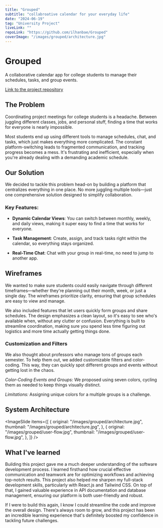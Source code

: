 ```yaml
---
title: "Grouped"
subtitle: "collabroative calendar for your everyday life"
date: "2024-06-19"
tag: "University Project"
liveLink: ""
repoLink: "https://github.com/ilhanbae/Grouped"
coverImage: "/images/grouped/architecture.jpg"
---
```


# Grouped

A collaborative calendar app for college students to manage their schedules, tasks, and group events.

<a href="https://github.com/ilhanbae/Grouped">Link to the project repository</a>

## The Problem

Coordinating project meetings for college students is a headache. Between juggling different classes, jobs, and personal stuff, finding a time that works for everyone is nearly impossible.

Most students end up using different tools to manage schedules, chat, and tasks, which just makes everything more complicated. The constant platform-switching leads to fragmented communication, and tracking progress becomes a mess. It's frustrating and inefficient, especially when you're already dealing with a demanding academic schedule.

## Our Solution

We decided to tackle this problem head-on by building a platform that centralizes everything in one place. No more juggling multiple tools—just one comprehensive solution designed to simplify collaboration.

### Key Features:

- **Dynamic Calendar Views**: You can switch between monthly, weekly, and daily views, making it super easy to find a time that works for everyone.

- **Task Management**: Create, assign, and track tasks right within the calendar, so everything stays organized.

- **Real-Time Chat**: Chat with your group in real-time, no need to jump to another app.

## Wireframes

We wanted to make sure students could easily navigate through different timeframes—whether they're planning out their month, week, or just a single day. The wireframes prioritize clarity, ensuring that group schedules are easy to view and manage.

We also included features that let users quickly form groups and share schedules. The design emphasizes a clean layout, so it's easy to see who's available when, without any clutter or confusion. Everything is built to streamline coordination, making sure you spend less time figuring out logistics and more time actually getting things done.


### Customization and Filters

We also thought about professors who manage tons of groups each semester. To help them out, we added customizable filters and color-coding. This way, they can quickly spot different groups and events without getting lost in the chaos.

_Color-Coding Events and Groups:_
We proposed using seven colors, cycling them as needed to keep things visually distinct.

_Limitations:_
Assigning unique colors for a multiple groups is a challenge.

## System Architecture

<ImageSlide
  items={[
    {
      original: "/images/grouped/architecture.jpg",
      thumbnail: "/images/grouped/architecture.jpg",
    },
    {
      original: "/images/grouped/user-flow.jpg",
      thumbnail: "/images/grouped/user-flow.jpg",
    },
  ]}
/>

## What I've learned

Building this project gave me a much deeper understanding of the software development process. I learned firsthand how crucial effective communication and teamwork are for optimizing workflows and achieving top-notch results. This project also helped me sharpen my full-stack development skills, particularly with React.js and Tailwind CSS. On top of that, I gained valuable experience in API documentation and database management, ensuring our platform is both user-friendly and robust.

If I were to build this again, I know I could streamline the code and improve the overall design. There's always room to grow, and this project has been an incredible learning experience that's definitely boosted my confidence in tackling future challenges.